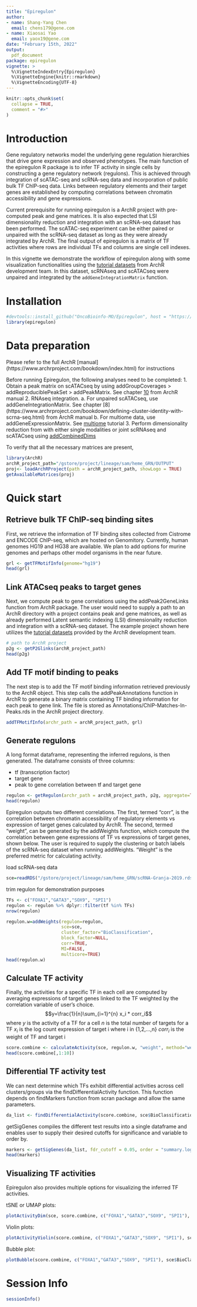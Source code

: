 ```yaml
---
title: "Epiregulon"
author:
- name: Shang-Yang Chen
  email: chens179@gene.com
- name: Xiaosai Yao
  email: yaox19@gene.com
date: "February 15th, 2022"
output:
  pdf_document
package: epiregulon
vignette: >
  %\VignetteIndexEntry{Epiregulon}
  %\VignetteEngine{knitr::rmarkdown}
  %\VignetteEncoding{UTF-8}
---
```


```r
knitr::opts_chunk$set(
  collapse = TRUE,
  comment = "#>"
)
```

# Introduction
Gene regulatory networks model the underlying gene regulation hierarchies that drive gene expression and observed phenotypes. The main function of the epiregulon R package is to infer TF activity in single cells by constructing a gene regulatory network (regulons). This is achieved through integration of scATAC-seq and scRNA-seq data and incorporation of public bulk TF ChIP-seq data. Links between regulatory elements and their target genes are established by computing correlations between chromatin accessibility and gene expressions. 

Current prerequisite for running epiregulon is a ArchR project with pre-computed peak and gene matrices. It is also expected that LSI dimensionality reduction and integration with an scRNA-seq dataset has been performed. The scATAC-seq experiment can be either paired or unpaired with the scRNA-seq dataset as long as they were already integrated by ArchR. The final output of epiregulon is a matrix of TF activities where rows are individual TFs and columns are single cell indexes.

In this vignette we demonstrate the workflow of epiregulon along with some visualization functionalities using the [tutorial datasets](https://www.archrproject.com/articles/Articles/tutorial.html) from ArchR development team. In this dataset, scRNAseq and scATACseq were unpaired and integrated by the ```addGeneIntegrationMatrix``` function.


# Installation
```r
#devtools::install_github("OncoBioinfo-MO/Epiregulon", host = "https://github.roche.com/api/v3")
library(epiregulon)
```

# Data preparation

Please refer to the full ArchR [manual] (https://www.archrproject.com/bookdown/index.html) for instructions 

Before running Epiregulon, the following analyses need to be completed:
1. Obtain a peak matrix on scATACseq by using addGroupCoverages > addReproduciblePeakSet > addPeakMatrix. See chapter [10](https://www.archrproject.com/bookdown/calling-peaks-with-archr.html) from ArchR manual
2. RNAseq integration. 
a. For unpaired scATACseq, use addGeneIntegrationMatrix. See chapter [8] (https://www.archrproject.com/bookdown/defining-cluster-identity-with-scrna-seq.html) from ArchR manual
b. For multiome data, use addGeneExpressionMatrix. See [multiome](https://greenleaflab.github.io/ArchR_2020/Ex-Analyze-Multiome.html) tutorial
3. Perform dimensionality reduction from with either single modalities or joint scRNAseq and scATACseq using [addCombinedDims](https://www.archrproject.com/reference/addCombinedDims.html)

To verify that all the necessary matrices are present,

```r
library(ArchR)
archR_project_path="/gstore/project/lineage/sam/heme_GRN/OUTPUT"
proj<- loadArchRProject(path = archR_project_path, showLogo = TRUE)
getAvailableMatrices(proj)
```

# Quick start

## Retrieve bulk TF ChIP-seq binding sites 

First, we retrieve the information of TF binding sites collected from Cistrome and ENCODE ChIP-seq, which are hosted on Genomitory. Currently, human genomes HG19 and HG38 are available. We plan to add options for murine genomes and perhaps other model organisms in the near future. 
```r
grl <- getTFMotifInfo(genome="hg19")
head(grl)

```

## Link ATACseq peaks to target genes

Next, we compute peak to gene correlations using the addPeak2GeneLinks function from ArchR package. The user would need to supply a path to an ArchR directory with a project contains peak and gene matrices, as well as already performed Latent semantic indexing (LSI) dimensionality reduction and integration with a scRNA-seq dataset. The example project shown here utilizes the [tutorial datasets](https://www.archrproject.com/articles/Articles/tutorial.html) provided by the ArchR development team. 
```r
# path to ArchR project
p2g <- getP2Glinks(archR_project_path)
head(p2g)
```

## Add TF motif binding to peaks

The next step is to add the TF motif binding information retrieved previously to the ArchR object. This step calls the addPeakAnnotations function in ArchR to generate a binary matrix containing TF binding information for each peak to gene link. The file is stored as Annotations/ChIP-Matches-In-Peaks.rds in the ArchR project directory.
```r
addTFMotifInfo(archr_path = archR_project_path, grl)
```

## Generate regulons

A long format dataframe, representing the inferred regulons, is then generated. The dataframe consists of three columns:

* tf (transcription factor)
* target gene
* peak to gene correlation between tf and target gene
```r
regulon <- getRegulon(archr_path = archR_project_path, p2g, aggregate=TRUE)
head(regulon)
```

Epiregulon outputs two different correlations. The first, termed "corr", is the correlation between chromatin accessibility of regulatory elements vs expression of target genes calculated by ArchR. The second, termed "weight", can be generated by the addWeights function, which compute the correlation between gene expressions of TF vs expressions of target genes, shown below. The user is required to supply the clustering or batch labels of the scRNA-seq dataset when running addWeights. "Weight" is the preferred metric for calculating activity.


load scRNA-seq data

```r

sce=readRDS("/gstore/project/lineage/sam/heme_GRN/scRNA-Granja-2019.rds")

```

trim regulon for demonstration purposes
```r
TFs <- c("FOXA1","GATA3","SOX9", "SPI1")
regulon <- regulon %>% dplyr::filter(tf %in% TFs)
nrow(regulon)

regulon.w=addWeights(regulon=regulon,
                     sce=sce,
                     cluster_factor="BioClassification",
                     block_factor=NULL,
                     corr=TRUE,
                     MI=FALSE,
                     multicore=TRUE)
head(regulon.w)
```

## Calculate TF activity 

Finally, the activities for a specific TF in each cell are computed by averaging expressions of target genes linked to the TF weighted by the correlation variable of user's choice. 
$$y=\frac{1}{n}\sum_{i=1}^{n} x_i * corr_i$$
where $y$ is the activity of a TF for a cell
$n$ is the total number of targets for a TF
$x_i$ is the log count expression of target i where i in {1,2,...,n}
$corr_i$ is the weight of TF and target i

```r
score.combine <- calculateActivity(sce, regulon.w, "weight", method="weightedMean", assay = "logcounts")
head(score.combine[,1:10])
```

## Differential TF activity test

We can next determine which TFs exhibit differential activities across cell clusters/groups via the findDifferentialActivity function. This function depends on findMarkers function from scran package and allow the same parameters. 

```r
da_list <- findDifferentialActivity(score.combine, sce$BioClassification, pval.type="some", direction="up", test.type= "t")
```

getSigGenes compiles the different test results into a single dataframe and enables user to supply their desired cutoffs for significance and variable to order by.

```r
markers <- getSigGenes(da_list, fdr_cutoff = 0.05, order = "summary.logFC", decreasing = T)
head(markers)
```

## Visualizing TF activities

Epiregulon also provides multiple options for visualizing the inferred TF activities.

tSNE or UMAP plots:
```r
plotActivityDim(sce, score.combine, c("FOXA1","GATA3","SOX9", "SPI1"), "TSNE", combine = T)
```

Violin plots:
```r
plotActivityViolin(score.combine, c("FOXA1","GATA3","SOX9", "SPI1"), sce$BioClassification)
```

Bubble plot:
```r
plotBubble(score.combine, c("FOXA1","GATA3","SOX9", "SPI1"), sce$BioClassification, bubblesize = "FDR")
```

# Session Info

```r
sessionInfo()
```


